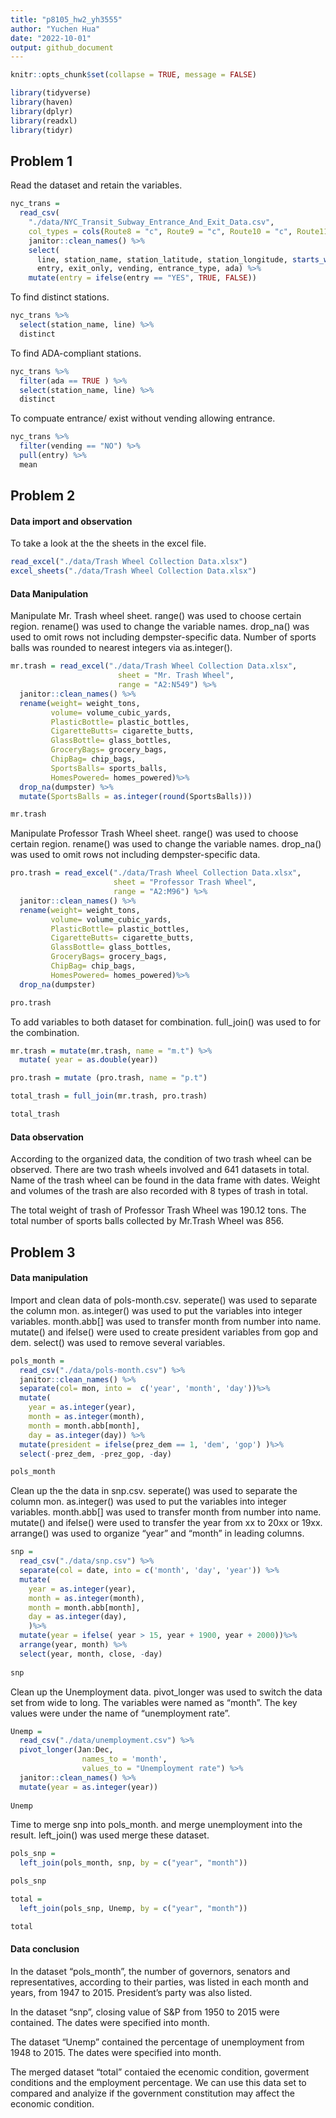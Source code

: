 ```yaml
---
title: "p8105_hw2_yh3555"
author: "Yuchen Hua"
date: "2022-10-01"
output: github_document
---
```


```r
knitr::opts_chunk$set(collapse = TRUE, message = FALSE)
```

```r
library(tidyverse)
library(haven)
library(dplyr)
library(readxl)
library(tidyr)
```

## Problem 1

Read the dataset and retain the variables. 

```r
nyc_trans =
  read_csv(
    "./data/NYC_Transit_Subway_Entrance_And_Exit_Data.csv", 
    col_types = cols(Route8 = "c", Route9 = "c", Route10 = "c", Route11 = "c")) %>%
    janitor::clean_names() %>%
    select(
      line, station_name, station_latitude, station_longitude, starts_with("routes"), 
      entry, exit_only, vending, entrance_type, ada) %>%
    mutate(entry = ifelse(entry == "YES", TRUE, FALSE))
```

To find distinct stations. 
```r
nyc_trans %>%
  select(station_name, line) %>%
  distinct
```

To find ADA-compliant stations.
```r
nyc_trans %>%
  filter(ada == TRUE ) %>%
  select(station_name, line) %>%
  distinct
```

To compuate entrance/ exist without vending allowing entrance. 
```r
nyc_trans %>%
  filter(vending == "NO") %>%
  pull(entry) %>%
  mean
```

## Problem 2
#### Data import and observation
To take a look at the the sheets in the excel file. 
```r
read_excel("./data/Trash Wheel Collection Data.xlsx")
excel_sheets("./data/Trash Wheel Collection Data.xlsx")
```

#### Data Manipulation
Manipulate Mr. Trash wheel sheet. range() was used to choose certain region. rename() was used to change the variable names. drop_na() was used to omit rows not including dempster-specific data. Number of sports balls was rounded to nearest integers via as.integer(). 
```r
mr.trash = read_excel("./data/Trash Wheel Collection Data.xlsx", 
                        sheet = "Mr. Trash Wheel", 
                        range = "A2:N549") %>%
  janitor::clean_names() %>%
  rename(weight= weight_tons,
         volume= volume_cubic_yards,
         PlasticBottle= plastic_bottles,
         CigaretteButts= cigarette_butts,
         GlassBottle= glass_bottles,
         GroceryBags= grocery_bags,
         ChipBag= chip_bags,
         SportsBalls= sports_balls,
         HomesPowered= homes_powered)%>%
  drop_na(dumpster) %>%
  mutate(SportsBalls = as.integer(round(SportsBalls)))

mr.trash
```

Manipulate Professor Trash Wheel sheet. range() was used to choose certain region. rename() was used to change the variable names. drop_na() was used to omit rows not including dempster-specific data. 
```r
pro.trash = read_excel("./data/Trash Wheel Collection Data.xlsx", 
                       sheet = "Professor Trash Wheel",
                       range = "A2:M96") %>%
  janitor::clean_names() %>%
  rename(weight= weight_tons,
         volume= volume_cubic_yards,
         PlasticBottle= plastic_bottles,
         CigaretteButts= cigarette_butts,
         GlassBottle= glass_bottles,
         GroceryBags= grocery_bags,
         ChipBag= chip_bags,
         HomesPowered= homes_powered)%>%
  drop_na(dumpster)

pro.trash
```

To add variables to both dataset for combination. full_join() was used to for the combination. 

```r
mr.trash = mutate(mr.trash, name = "m.t") %>%
  mutate( year = as.double(year))

pro.trash = mutate (pro.trash, name = "p.t")

total_trash = full_join(mr.trash, pro.trash)

total_trash
```

#### Data observation
According to the organized data, the condition of two trash wheel can be observed. There are two trash wheels involved and 641 datasets in total. Name of the trash wheel can be found in the data frame with dates. Weight and volumes of the trash are also recorded with 8 types of trash in total. 

The total weight of trash of Professor Trash Wheel was 190.12 tons. The total number of sports balls collected by Mr.Trash Wheel was 856.


## Problem 3

#### Data manipulation

Import and clean data of pols-month.csv. seperate() was used to separate the column mon. as.integer() was used to put the variables into integer variables. month.abb[] was used to transfer month from number into name. mutate() and ifelse() were used to create president variables from gop and dem. select() was used to remove several variables. 
```r
pols_month = 
  read_csv("./data/pols-month.csv") %>%
  janitor::clean_names() %>%
  separate(col= mon, into =  c('year', 'month', 'day'))%>%
  mutate( 
    year = as.integer(year),
    month = as.integer(month),
    month = month.abb[month],
    day = as.integer(day)) %>%
  mutate(president = ifelse(prez_dem == 1, 'dem', 'gop') )%>%
  select(-prez_dem, -prez_gop, -day)

pols_month
```


Clean up the the data in snp.csv. seperate() was used to separate the column mon. as.integer() was used to put the variables into integer variables. month.abb[] was used to transfer month from number into name. mutate() and ifelse() were used to transfer the year from xx to 20xx or 19xx. arrange() was used to organize "year" and "month" in leading columns. 
```r
snp = 
  read_csv("./data/snp.csv") %>%
  separate(col = date, into = c('month', 'day', 'year')) %>%
  mutate(
    year = as.integer(year),
    month = as.integer(month),
    month = month.abb[month],
    day = as.integer(day),
    )%>%
  mutate(year = ifelse( year > 15, year + 1900, year + 2000))%>%
  arrange(year, month) %>%
  select(year, month, close, -day)
         
snp
```


Clean up the Unemployment data. pivot_longer was used to switch the data set from wide to long. The variables were named as "month". The key values were under the name of "unemployment rate". 
```r
Unemp = 
  read_csv("./data/unemployment.csv") %>%
  pivot_longer(Jan:Dec,
                names_to = 'month',
                values_to = "Unemployment rate") %>%
  janitor::clean_names() %>%
  mutate(year = as.integer(year))
  
Unemp
```

Time to merge snp into pols_month. and merge unemployment into the result. left_join() was used merge these dataset. 
```r
pols_snp = 
  left_join(pols_month, snp, by = c("year", "month"))

pols_snp
```

```r
total = 
  left_join(pols_snp, Unemp, by = c("year", "month"))

total
```

#### Data conclusion
In the dataset "pols_month", the number of governors, senators and representatives, according to their parties, was listed in each month and years, from 1947 to 2015. President's party was also listed. 

In the dataset "snp", closing value of S&P from 1950 to 2015 were contained. The dates were specified into month. 

The dataset "Unemp" contained the percentage of unemployment from 1948 to 2015. The dates were specified into month. 

The merged dataset "total" contaied the  ecenomic condition, goverment conditions and the employment percentage. We can use this data set to compared and analyize if the government constitution may affect the economic condition. 






